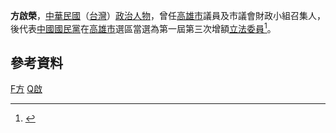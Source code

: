 {{Infobox_officeholder
| name = 方啟榮
| image name =
| width = 
| now = 中華民國（台灣）政治人士 
| period = 
| Sex = 男 
| Native place = 
| date of birth = 
| party = {{Kmt|19px}}
| place of birth = 
| educate = 
*省立高雄商業職業學校高中部畢業
| past = 
*高雄市市議員及市議會財政小組召集人
*東聯建築股份有限公司及飛騰建築股份有限公司董事長
*明殿西餐廳股份有限公司董事長
*致美齋大飯店董事長
*台北景綸企業股份有限公司董事長
*台北名城大飯店董事
*桂華營造有限公司董事長
*第一屆第三次增額立法委員<br><span style="color: blue;">(1981年-1984年)</span>
}}
'''方啟榮'''，[[中華民國|中華民國]]（[[台灣|台灣]]）[[政治人物|政治人物]]，曾任[[高雄市|高雄市]]議員及市議會財政小組召集人，
後代表[[中國國民黨|中國國民黨]]在[[高雄市|高雄市]]選區當選為第一屆第三次增額[[立法委員|立法委員]]<ref>{{Cite web |url=http://npl.ly.gov.tw/do/www/commissionerInfo?id=458&expireBack=01&expire=01&act=exp&keyword=&orderBy=name&nameOrder=true&eleDisOrder=false |title=立法院國會圖書館 第１屆立法委員個人資料 方啟榮 |accessdate=2008-08-02 |archive-date=2016-03-04 |archive-url=https://web.archive.org/web/20160304064606/http://npl.ly.gov.tw/do/www/commissionerInfo?id=458&expireBack=01&expire=01&act=exp&keyword=&orderBy=name&nameOrder=true&eleDisOrder=false |dead-url=no }}</ref>。

==參考資料==
<div class="references-small">
<references />
</div>
{{中華民國第一屆第三次增額立法委員}}
[[Category:中國國民黨黨員|F方]]
[[Category:方姓|Q啟]]